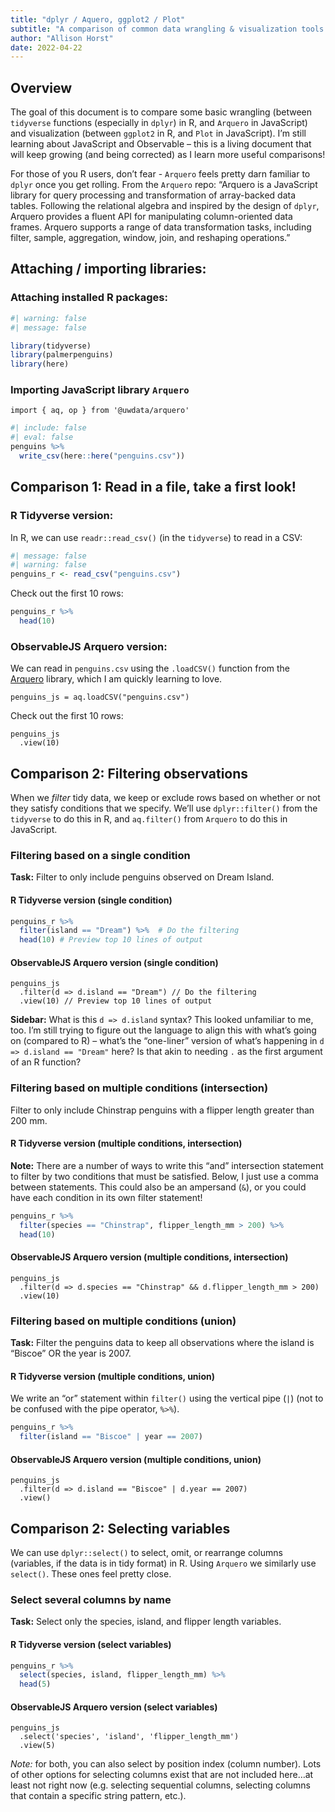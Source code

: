```yaml
---
title: "dplyr / Aquero, ggplot2 / Plot"
subtitle: "A comparison of common data wrangling & visualization tools in R & JavaScript"
author: "Allison Horst"
date: 2022-04-22
---
```


## Overview

The goal of this document is to compare some basic wrangling (between `tidyverse` functions (especially in `dplyr`) in R, and `Arquero` in JavaScript) and visualization (between `ggplot2` in R, and `Plot` in JavaScript). I'm still learning about JavaScript and Observable -- this is a living document that will keep growing (and being corrected) as I learn more useful comparisons! 

For those of you R users, don't fear - `Arquero` feels pretty darn familiar to `dplyr` once you get rolling. From the `Arquero` repo: "Arquero is a JavaScript library for query processing and transformation of array-backed data tables. Following the relational algebra and inspired by the design of `dplyr`, Arquero provides a fluent API for manipulating column-oriented data frames. Arquero supports a range of data transformation tasks, including filter, sample, aggregation, window, join, and reshaping operations." 

## Attaching / importing libraries:

### Attaching installed R packages: 
```r
#| warning: false
#| message: false

library(tidyverse)
library(palmerpenguins)
library(here)
```

### Importing JavaScript library `Arquero`
```ojs
import { aq, op } from '@uwdata/arquero'
```

```r
#| include: false
#| eval: false
penguins %>% 
  write_csv(here::here("penguins.csv"))
```

## Comparison 1: Read in a file, take a first look! 

### R Tidyverse version: 

In R, we can use `readr::read_csv()` (in the `tidyverse`) to read in a CSV:

```r
#| message: false
#| warning: false
penguins_r <- read_csv("penguins.csv")
```

Check out the first 10 rows:

```r
penguins_r %>% 
  head(10)
```


### ObservableJS Arquero version: 

We can read in `penguins.csv` using the `.loadCSV()` function from the [Arquero](https://observablehq.com/@uwdata/introducing-arquero) library, which I am quickly learning to love. 

```ojs
penguins_js = aq.loadCSV("penguins.csv")
```

Check out the first 10 rows:

```ojs
penguins_js
  .view(10)
```


## Comparison 2: Filtering observations

When we *filter* tidy data, we keep or exclude rows based on whether or not they satisfy conditions that we specify. We'll use `dplyr::filter()` from the `tidyverse` to do this in R, and `aq.filter()` from `Arquero` to do this in JavaScript. 

### Filtering based on a single condition

**Task:** Filter to only include penguins observed on Dream Island. 

#### R Tidyverse version (single condition)

```r
penguins_r %>% 
  filter(island == "Dream") %>%  # Do the filtering
  head(10) # Preview top 10 lines of output
```

#### ObservableJS Arquero version (single condition)

```ojs
penguins_js
  .filter(d => d.island == "Dream") // Do the filtering
  .view(10) // Preview top 10 lines of output
```

**Sidebar:** What is this `d => d.island` syntax? This looked unfamiliar to me, too. I'm still trying to figure out the language to align this with what's going on (compared to R) -- what's the "one-liner" version of what's happening in `d => d.island == "Dream"` here? Is that akin to needing `.` as the first argument of an R function? 


### Filtering based on multiple conditions (intersection)

Filter to only include Chinstrap penguins with a flipper length greater than 200 mm. 

#### R Tidyverse version (multiple conditions, intersection)

**Note:** There are a number of ways to write this "and" intersection statement to filter by two conditions that must be satisfied. Below, I just use a comma between statements. This could also be an ampersand (`&`), or you could have each condition in its own filter statement!

```r
penguins_r %>% 
  filter(species == "Chinstrap", flipper_length_mm > 200) %>% 
  head(10)
```


#### ObservableJS Arquero version (multiple conditions, intersection)

```ojs
penguins_js
  .filter(d => d.species == "Chinstrap" && d.flipper_length_mm > 200)
  .view(10)
```


### Filtering based on multiple conditions (union)

**Task:** Filter the penguins data to keep all observations where the island is "Biscoe" OR the year is 2007. 

#### R Tidyverse version (multiple conditions, union)

We write an "or" statement within `filter()` using the vertical pipe (`|`) (not to be confused with the pipe operator, `%>%`).

```r
penguins_r %>% 
  filter(island == "Biscoe" | year == 2007)
```

#### ObservableJS Arquero version (multiple conditions, union)

```ojs
penguins_js 
  .filter(d => d.island == "Biscoe" | d.year == 2007)
  .view()
```

## Comparison 2: Selecting variables

We can use `dplyr::select()` to select, omit, or rearrange columns (variables, if the data is in tidy format) in R. Using `Arquero` we similarly use `select()`. These ones feel pretty close. 

### Select several columns by name

**Task:** Select only the species, island, and flipper length variables. 

#### R Tidyverse version (select variables)

```r
penguins_r %>% 
  select(species, island, flipper_length_mm) %>% 
  head(5)
```

#### ObservableJS Arquero version (select variables)

```ojs
penguins_js
  .select('species', 'island', 'flipper_length_mm')
  .view(5)
```

*Note:* for both, you can also select by position index (column number). Lots of other options for selecting columns exist that are not included here...at least not right now (e.g. selecting sequential columns, selecting columns that contain a specific string pattern, etc.).
